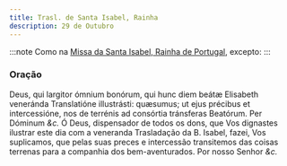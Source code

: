 ```yaml
---
title: Trasl. de Santa Isabel, Rainha
description: 29 de Outubro
---
```


:::note
Como na [Missa da Santa Isabel, Rainha de Portugal](/missal/santos/07-08), excepto:
:::

### Oração

<div class="grid grid-cols-2 gap-5">
  <span class="text-justify">
    Deus, qui largitor ómnium bonórum, qui hunc diem beátæ Elisabeth veneránda
    Translatióne illustrásti: quæsumus; ut ejus précibus et intercessióne, nos
    de terrénis ad consórtia tránsferas Beatórum. Per Dóminum <em>&c.</em>
  </span>
  <span class="text-justify">
    Ó Deus, dispensador de todos os dons, que Vos dignastes ilustrar este dia
    com a veneranda Trasladação da B. Isabel, fazei, Vos suplicamos, que pelas
    suas preces e intercessão transitemos das coisas terrenas para a companhia
    dos bem-aventurados. Por nosso Senhor <em>&c.</em>
  </span>
</div>
